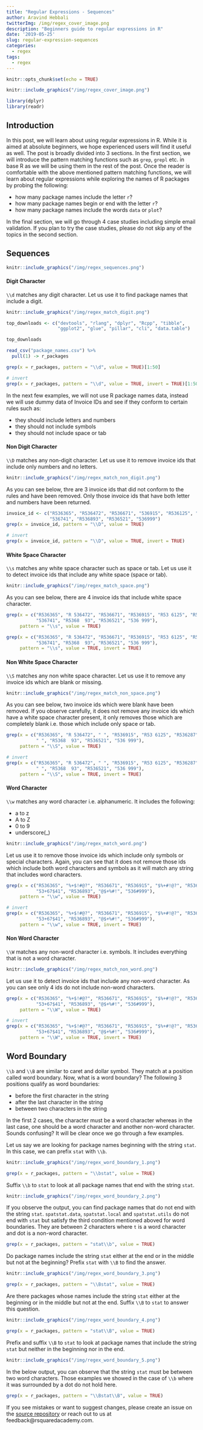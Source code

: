 ```yaml
---
title: "Regular Expressions - Sequences"
author: Aravind Hebbali
twitterImg: /img/regex_cover_image.png
description: "Beginners guide to regular expressions in R"
date: '2019-05-25'
slug: regular-expression-sequences
categories:
  - regex
tags:
  - regex
---
```


```r
knitr::opts_chunk$set(echo = TRUE)
```

```r
knitr::include_graphics("/img/regex_cover_image.png")
```

```r
library(dplyr)
library(readr)
```


## Introduction

In this post, we will learn about using regular expressions in R. While it is 
aimed at absolute beginners, we hope experienced users will find it useful as 
well. The post is broadly divided into 3 sections. In the first section, we 
will introduce the pattern matching functions such as `grep`, `grepl` etc. in 
base R as we will be using them in the rest of the post. Once the reader is 
comfortable with the above mentioned pattern matching functions, we will 
learn about regular expressions while exploring the names of R packages by 
probing the following:

- how many package names include the letter `r`?
- how many package names begin or end with the letter `r`?
- how many package names include the words `data` or `plot`?

In the final section, we will go through 4 case studies including simple email
validation. If you plan to try the case studies, please do not skip any of the
topics in the second section. 

## Sequences

```r
knitr::include_graphics("/img/regex_sequences.png")
```

#### Digit Character

`\\d` matches any digit character. Let us use it to find package names that 
include a digit.

```r
knitr::include_graphics("/img/regex_match_digit.png")
```

```r
top_downloads <- c("devtools", "rlang", "dplyr", "Rcpp", "tibble",    
                   "ggplot2", "glue", "pillar", "cli", "data.table")

top_downloads
```

```r
read_csv("package_names.csv") %>%
  pull(1) -> r_packages 
```

```r
grep(x = r_packages, pattern = "\\d", value = TRUE)[1:50]

# invert
grep(x = r_packages, pattern = "\\d", value = TRUE, invert = TRUE)[1:50]
```

In the next few examples, we will not use R package names data, instead we will 
use dummy data of Invoice IDs and see if they conform to certain rules such as:

- they should include letters and numbers
- they should not include symbols
- they should not include space or tab

#### Non Digit Character

`\\D` matches any non-digit character. Let us use it to remove invoice ids that
include only numbers and no letters.

```r
knitr::include_graphics("/img/regex_match_non_digit.png")
```

As you can see below, thre are 3 invoice ids that did not conform to the rules 
and have been removed. Only those invoice ids that have both letter and numbers
have been returned.

```r
invoice_id <- c("R536365", "R536472", "R536671", "536915", "R536125", "R536287",
                "536741", "R536893", "R536521", "536999")
grep(x = invoice_id, pattern = "\\D", value = TRUE)

# invert
grep(x = invoice_id, pattern = "\\D", value = TRUE, invert = TRUE)
```

#### White Space Character

`\\s` matches any white space character such as space or tab. Let us use it to
detect invoice ids that include any white space (space or tab).

```r
knitr::include_graphics("/img/regex_match_space.png")
```

As you can see below, there are 4 invoice ids that include white space 
character.

```r
grep(x = c("R536365", "R 536472", "R536671", "R536915", "R53 6125", "R536287",
           "536741", "R5368  93", "R536521", "536 999"), 
     pattern = "\\s", value = TRUE)

grep(x = c("R536365", "R 536472", "R536671", "R536915", "R53 6125", "R536287",
           "536741", "R5368  93", "R536521", "536 999"), 
     pattern = "\\s", value = TRUE, invert = TRUE)
```

#### Non White Space Character

`\\S` matches any non white space character. Let us use it to remove any 
invoice ids which are blank or missing.

```r
knitr::include_graphics("/img/regex_match_non_space.png")
```

As you can see below, two invoice ids which were blank have been removed. If you
observe carefully, it does not remove any invoice ids which have a white space
character present, it only removes those which are completely blank i.e. those
which include only space or tab.

```r
grep(x = c("R536365", "R 536472", " ", "R536915", "R53 6125", "R536287",
           " ", "R5368  93", "R536521", "536 999"), 
     pattern = "\\S", value = TRUE)

# invert
grep(x = c("R536365", "R 536472", " ", "R536915", "R53 6125", "R536287",
           " ", "R5368  93", "R536521", "536 999"), 
     pattern = "\\S", value = TRUE, invert = TRUE)
```

#### Word Character

`\\w` matches any word character i.e. alphanumeric. It includes the following:

- a to z
- A to Z
- 0 to 9
- underscore(_)

```r
knitr::include_graphics("/img/regex_match_word.png")
```

Let us use it to remove those invoice ids which include only symbols or special
characters. Again, you can see that it does not remove those ids which include
both word characters and symbols as it will match any string that includes 
word characters.

```r
grep(x = c("R536365", "%+$!#@?", "R536671", "R536915", "$%+#!@?", "R5362@87",
           "53+67$41", "R536893", "@$+%#!", "536#999"), 
     pattern = "\\w", value = TRUE)

# invert
grep(x = c("R536365", "%+$!#@?", "R536671", "R536915", "$%+#!@?", "R5362@87",
           "53+67$41", "R536893", "@$+%#!", "536#999"), 
     pattern = "\\w", value = TRUE, invert = TRUE)
```

#### Non Word Character

`\\W` matches any non-word character i.e. symbols. It includes everything that
is not a word character.

```r
knitr::include_graphics("/img/regex_match_non_word.png")
```

Let us use it to detect invoice ids that include any non-word character. As you
can see only 4 ids do not include non-word characters.

```r
grep(x = c("R536365", "%+$!#@?", "R536671", "R536915", "$%+#!@?", "R5362@87",
           "53+67$41", "R536893", "@$+%#!", "536#999"), 
     pattern = "\\W", value = TRUE)

# invert
grep(x = c("R536365", "%+$!#@?", "R536671", "R536915", "$%+#!@?", "R5362@87",
           "53+67$41", "R536893", "@$+%#!", "536#999"), 
     pattern = "\\W", value = TRUE, invert = TRUE)
```

## Word Boundary

`\\b` and `\\B` are similar to caret and dollar symbol. They match at a position
called word boundary. Now, what is a word boundary? The following 3 positions
qualify as word boundaries:

- before the first character in the string
- after the last character in the string
- between two characters in the string

In the first 2 cases, the character must be a word character whereas in the 
last case, one should be a word character and another non-word character. Sounds
confusing? It will be clear once we go through a few examples.

Let us say we are looking for package names beginning with the string `stat`. 
In this case, we can prefix `stat` with `\\b`. 

```r
knitr::include_graphics("/img/regex_word_boundary_1.png")
```

```r
grep(x = r_packages, pattern = "\\bstat", value = TRUE) 
```

Suffix `\\b` to `stat` to look at all package names that end with the string 
`stat`.

```r
knitr::include_graphics("/img/regex_word_boundary_2.png")
```

If you observe the output, you can find package names that do not end with 
the string `stat`. `spatstat.data`, `spatstat.local` and `spatstat.utils` do not
end with `stat` but satisfy the third condition mentioned aboved for word 
boundaries. They are between 2 characters where `t` is a word character and dot
is a non-word character.

```r
grep(x = r_packages, pattern = "stat\\b", value = TRUE)
```

Do package names include the string `stat` either at the end or in the middle 
but not at the beginning? Prefix `stat` with `\\B` to find the answer.

```r
knitr::include_graphics("/img/regex_word_boundary_3.png")
```

```r
grep(x = r_packages, pattern = "\\Bstat", value = TRUE)
```

Are there packages whose names include the string `stat` either at the 
beginning or in the middle but not at the end. Suffix `\\B` to `stat` to 
answer this question.

```r
knitr::include_graphics("/img/regex_word_boundary_4.png")
```

```r
grep(x = r_packages, pattern = "stat\\B", value = TRUE)
```

Prefix and suffix `\\B` to `stat` to look at package names that include the 
string `stat` but neither in the beginning nor in the end. 

```r
knitr::include_graphics("/img/regex_word_boundary_5.png")
```

In the below output, you can observe that the string `stat` must be between
two word characters. Those examples we showed in the case of `\\b` where it 
was surrounded by a dot do not hold here.

```r
grep(x = r_packages, pattern = "\\Bstat\\B", value = TRUE)
```

If you see mistakes or want to suggest changes, please create an issue on the
<a href="https://github.com/rsquaredacademy-infra/blog" target="_blank">source repository</a>
or reach out to us at feedback@rsquaredacademy.com.